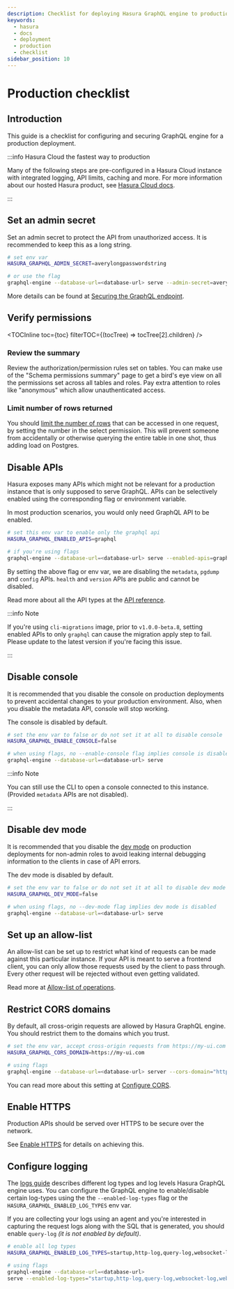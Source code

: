 ```yaml
---
description: Checklist for deploying Hasura GraphQL engine to production
keywords:
  - hasura
  - docs
  - deployment
  - production
  - checklist
sidebar_position: 10
---
```



# Production checklist

## Introduction

This guide is a checklist for configuring and securing GraphQL engine
for a production deployment.

:::info Hasura Cloud the fastest way to production

Many of the following steps are pre-configured in a Hasura Cloud
instance with integrated logging, API limits, caching and more. For more
information about our hosted Hasura product, see
[Hasura Cloud docs](/graphql/cloud/index.mdx).

:::

## Set an admin secret

Set an admin secret to protect the API from unauthorized access. It is
recommended to keep this as a long string.

```bash
# set env var
HASURA_GRAPHQL_ADMIN_SECRET=averylongpasswordstring

# or use the flag
graphql-engine --database-url=<database-url> serve --admin-secret=averylongpasswordstring
```

More details can be found at [Securing the GraphQL endpoint](/graphql/core/deployment/securing-graphql-endpoint.mdx).

## Verify permissions

<TOCInline toc={toc} filterTOC={(tocTree) => tocTree[2].children} />

### Review the summary

Review the authorization/permission rules set on tables. You can make
use of the "Schema permissions summary" page to get a bird's eye view on
all the permissions set across all tables and roles. Pay extra attention
to roles like "anonymous" which allow unauthenticated access.

<Thumbnail
  src="/img/graphql/core/deployment/schema_permissions_summary.png"
  alt="Hasura console - Schema permissions summary"
  width="75%"
/>

### Limit number of rows returned

You should [limit the number of rows](/graphql/core/auth/authorization/permission-rules.mdx#limit-rows-permissions) that can
be accessed in one request, by setting the number in the select
permission. This will prevent someone from accidentally or otherwise
querying the entire table in one shot, thus adding load on Postgres.

## Disable APIs

Hasura exposes many APIs which might not be relevant for a production
instance that is only supposed to serve GraphQL. APIs can be selectively
enabled using the corresponding flag or environment variable.

In most production scenarios, you would only need GraphQL API to be
enabled.

```bash
# set this env var to enable only the graphql api
HASURA_GRAPHQL_ENABLED_APIS=graphql

# if you're using flags
graphql-engine --database-url=<database-url> serve --enabled-apis=graphql
```

By setting the above flag or env var, we are disabling the `metadata`,
`pgdump` and `config` APIs. `health` and `version` APIs are public and
cannot be disabled.

Read more about all the API types at the
[API reference](/graphql/core/api-reference/index.mdx).

:::info Note

If you're using `cli-migrations` image, prior to `v1.0.0-beta.8`,
setting enabled APIs to only `graphql` can cause the migration apply
step to fail. Please update to the latest version if you're facing this
issue.

:::

## Disable console

It is recommended that you disable the console on production deployments to prevent accidental changes to your production environment.
Also, when you disable the metadata API, console will stop working.

The console is disabled by default.

```bash
# set the env var to false or do not set it at all to disable console
HASURA_GRAPHQL_ENABLE_CONSOLE=false

# when using flags, no --enable-console flag implies console is disabled
graphql-engine --database-url=<database-url> serve
```

:::info Note

You can still use the CLI to open a console connected to this instance.
(Provided `metadata` APIs are not disabled).

:::

## Disable dev mode

It is recommended that you disable the [dev mode](/graphql/core/deployment/graphql-engine-flags/config-examples.mdx#dev-mode) on
production deployments for non-admin roles to avoid leaking internal
debugging information to the clients in case of API errors.

The dev mode is disabled by default.

```bash
# set the env var to false or do not set it at all to disable dev mode
HASURA_GRAPHQL_DEV_MODE=false

# when using flags, no --dev-mode flag implies dev mode is disabled
graphql-engine --database-url=<database-url> serve
```

## Set up an allow-list

An allow-list can be set up to restrict what kind of requests can be
made against this particular instance. If your API is meant to serve a
frontend client, you can only allow those requests used by the client to
pass through. Every other request will be rejected without even getting
validated.

Read more at [Allow-list of operations](/graphql/core/deployment/allow-list.mdx).

## Restrict CORS domains

By default, all cross-origin requests are allowed by Hasura GraphQL
engine. You should restrict them to the domains which you trust.

```bash
# set the env var, accept cross-origin requests from https://my-ui.com
HASURA_GRAPHQL_CORS_DOMAIN=https://my-ui.com

# using flags
graphql-engine --database-url=<database-url> server --cors-domain="https://my-ui.com"
```

You can read more about this setting at [Configure CORS](/graphql/core/deployment/graphql-engine-flags/config-examples.mdx#configure-cors).

## Enable HTTPS

Production APIs should be served over HTTPS to be secure over the
network.

See [Enable HTTPS](/graphql/core/deployment/enable-https.mdx) for details on achieving this.

## Configure logging

The [logs guide](/graphql/core/deployment/logging.mdx) describes different log types and log levels
Hasura GraphQL engine uses. You can configure the GraphQL engine to
enable/disable certain log-types using the the `--enabled-log-types`
flag or the `HASURA_GRAPHQL_ENABLED_LOG_TYPES` env var.

If you are collecting your logs using an agent and you're interested in
capturing the request logs along with the SQL that is generated, you
should enable `query-log` *(it is not enabled by default)*.

```bash
# enable all log types
HASURA_GRAPHQL_ENABLED_LOG_TYPES=startup,http-log,query-log,websocket-log,webhook-log

# using flags
graphql-engine --database-url=<database-url>
serve --enabled-log-types="startup,http-log,query-log,websocket-log,webhook-log"
```
